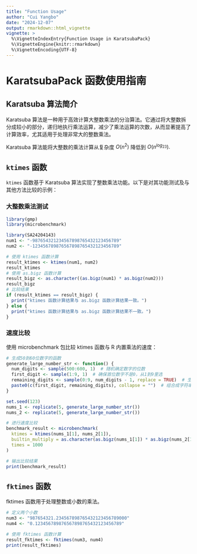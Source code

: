 ```yaml
---
title: "Function Usage"
author: "Cui Yangbo"
date: "2024-12-07"
output: rmarkdown::html_vignette
vignette: >
  %\VignetteIndexEntry{Function Usage in KaratsubaPack}
  %\VignetteEngine{knitr::rmarkdown}
  %\VignetteEncoding{UTF-8}
---
```


# KaratsubaPack 函数使用指南

## Karatsuba 算法简介
Karatsuba 算法是一种用于高效计算大整数乘法的分治算法。它通过将大整数拆分成较小的部分，递归地执行乘法运算，减少了乘法运算的次数，从而显著提高了计算效率，尤其适用于处理非常大的整数乘法。

Karatsuba 算法能将大整数的乘法计算从复杂度 $O(n^2)$ 降低到 $O(n^{log_23}).$

## `ktimes` 函数

`ktimes` 函数基于 Karatsuba 算法实现了整数乘法功能。以下是对其功能测试及与其他方法比较的示例：

### 大整数乘法测试

```r
library(gmp)
library(microbenchmark)
```

```r
library(SA24204143)
num1 <- "-987654321234567898765432123456789"
num2 <- "-123456789876567898765432123456789"

# 使用 ktimes 函数计算
result_ktimes <- ktimes(num1, num2)
result_ktimes
# 使用 as.bigz 函数计算
result_bigz <- as.character((as.bigz(num1) * as.bigz(num2)))
result_bigz
# 比较结果
if (result_ktimes == result_bigz) {
  print("ktimes 函数计算结果与 as.bigz 函数计算结果一致。")
} else {
  print("ktimes 函数计算结果与 as.bigz 函数计算结果不一致。")
}
```

### 速度比较
使用 microbenchmark 包比较 ktimes 函数与 R 内置乘法的速度：

```r
# 生成50到60位数字的函数
generate_large_number_str <- function() {
  num_digits <- sample(500:600, 1)  # 随机确定数字的位数
  first_digit <- sample(1:9, 1)  # 确保首位数字不是0，从1到9里选
  remaining_digits <- sample(0:9, num_digits - 1, replace = TRUE)  # 生成剩下的位数数字
  paste0(c(first_digit, remaining_digits), collapse = "")  # 组合成字符串
}

set.seed(123)
nums_1 <- replicate(5, generate_large_number_str())
nums_2 <- replicate(5, generate_large_number_str())

# 进行速度比较
benchmark_result <- microbenchmark(
  ktimes = ktimes(nums_1[1], nums_2[1]),
  builtin_multiply = as.character(as.bigz(nums_1[1]) * as.bigz(nums_2[1])),
  times = 1000
)

# 输出比较结果
print(benchmark_result)
```

## `fktimes` 函数

fktimes 函数用于处理整数或小数的乘法。

```r
# 定义两个小数
num3 <- "987654321.234567898765432123456789000"
num4 <- "0.123456789876567898765432123456789"

# 使用 fktimes 函数计算
result_fktimes <- fktimes(num3, num4)
print(result_fktimes)
```












